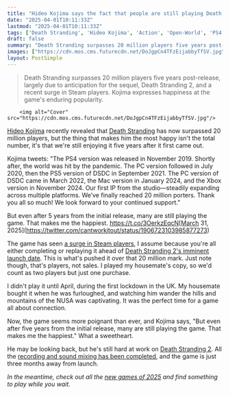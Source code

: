 ```yaml
---
title: "Hideo Kojima says the fact that people are still playing Death Stranding 5 years later is 'what makes me happiest,' but I'm sure the 20 million players don't hurt"
date: "2025-04-01T10:11:33Z"
lastmod: "2025-04-01T10:11:33Z"
tags: ['Death Stranding', 'Hideo Kojima', 'Action', 'Open-World', 'PS4', 'PS5', 'PC', 'Xbox', 'Mac']
draft: false
summary: "Death Stranding surpasses 20 million players five years post-release, largely due to anticipation for the sequel, Death Stranding 2,  and a recent surge in Steam players.  Kojima expresses happiness at the game's enduring popularity."
images: ["https://cdn.mos.cms.futurecdn.net/DoJgpCn4TFzEijabbyTfSV.jpg"]
layout: PostSimple
---
```

> Death Stranding surpasses 20 million players five years post-release, largely due to anticipation for the sequel, Death Stranding 2,  and a recent surge in Steam players.  Kojima expresses happiness at the game's enduring popularity.


        <img alt="Cover" src="https://cdn.mos.cms.futurecdn.net/DoJgpCn4TFzEijabbyTfSV.jpg"/>
        
[<u>Hideo Kojima</u>](https://www.gamesradar.com/tag/hideo-kojima/) recently revealed that [<u>Death Stranding</u>](https://www.gamesradar.com/death-stranding-guide/) has now surpassed 20 million players, but the thing that makes him the most happy isn't the total number, it's that we're still enjoying it five years after it first came out.

Kojima tweets: "The PS4 version was released in November 2019. Shortly after, the world was hit by the pandemic. The PC version followed in July 2020, then the PS5 version of DSDC in September 2021. The PC version of DSDC came in March 2022, the Mac version in January 2024, and the Xbox version in November 2024. Our first IP from the studio—steadily expanding across multiple platforms. We’ve finally reached 20 million porters. Thank you all so much! We look forward to your continued support."

But even after 5 years from the initial release, many are still playing the game. That makes me the happiest. https://t.co/3OerkzEqcN[March 31, 2025](https://twitter.com/cantworkitout/status/1906723103985877273)

The game has seen [<u>a surge in Steam players</u>](https://www.gamesradar.com/games/open-world/death-stranding-surpasses-20-million-players-amid-spike-of-steam-users-presumably-trying-to-finish-it-before-the-sequel/), I assume because you're all either completing or replaying it ahead of [<u>Death Stranding 2's imminent launch date</u>](https://www.gamesradar.com/games/action/hideo-kojima-reveals-death-stranding-2-on-the-beach-release-date-and-the-collectors-edition-includes-exactly-what-i-predicted-it-would/). This is what's pushed it over that 20 million mark. Just note though, that's players, not sales. I played my housemate's copy, so we'd count as two players but just one purchase.

I didn't play it until April, during the first lockdown in the UK. My housemate bought it when he was furloughed, and watching him wander the hills and mountains of the NUSA was captivating. It was the perfect time for a game all about connection.

Now, the game seems more poignant than ever, and Kojima says, "But even after five years from the initial release, many are still playing the game. That makes me the happiest." What a sweetheart.

He may be looking back, but he's still hard at work on [<u>Death Stranding 2</u>](https://www.gamesradar.com/death-stranding-2-guide/). All the [<u>recording and sound mixing has been completed</u>](https://www.gamesradar.com/games/open-world/death-stranding-2-inches-ever-closer-to-completion-as-hideo-kojima-says-sound-mixing-is-finally-finished-just-3-months-before-release/), and the game is just three months away from launch.

*In the meantime, check out all the *[<u><em>new games of 2025</em></u>](https://www.gamesradar.com/video-game-release-dates/)* and find something to play while you wait.*
        